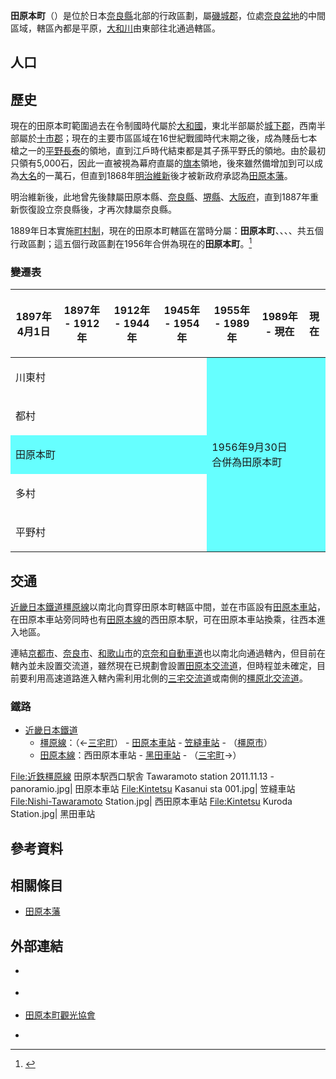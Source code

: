 {{日本町村
| 自治體名   = 田原本
| 町村       = 町
| 圖像       = [[File:O-jinja,_haiden.jpg|240px]]
| 圖像說明   = [[多坐彌志理都比古神社|多坐彌志理都比古神社]]（多神社）{{Infobox mapframe|frame-width=240|zoom=10}}
| 町村旗     = [[File:Flag_of_Tawaramoto_Nara.JPG|100px]]
| 町村章     = [[File:Emblem_of_Tahawamoto,_Nara.svg|100px]]
| 日文原名   = 田原本町
| 平假名     = たわらもとちょう
| 羅馬字拼音 = Tawaramoto-chō
| 都道府縣   = 奈良縣
| 支廳       =
| 郡         = 磯城郡
| 編號       = 29363-6
| 面積       = 21.1
| 邊界未定   =
| 人口       = 31,886<ref>{{Cite web| url=http://www.town.tawaramoto.nara.jp/gyosei/gaiyo/tokei/3094.html| title=人口| publisher=田原本町公所| language=ja| accessdate=2019-10-05| archive-date=2020-06-13| archive-url=https://web.archive.org/web/20200613161028/http://www.town.tawaramoto.nara.jp/gyosei/gaiyo/tokei/3094.html| dead-url=no}}</ref>
| 統計時間   = 2007年11月1日
| 自治體     = [[天理市|天理市]]、[[櫻井市|櫻井市]]、[[橿原市|橿原市]]、[[三宅町|三宅町]]、[[廣陵町|廣陵町]]
| 樹         = [[赤皮|赤皮]]
| 花         = [[水仙|水仙]]
| 鳥         =
| 其他象徵物 =
| 其他象徵   =
| 首長       = {{Tsl|ja|森章浩}}
| 卸任日期   = 2024年1月30日
| 議員數     = 14
| 郵遞區號   = 636-0392
| 所在地     = 磯城郡田原本町890-1<br />[[File:Tawaramoto_Town_Office.jpg|220px]]
| 電話號碼   = 744-32-2901
| 外部連結   = {{url|https://www.town.tawaramoto.nara.jp/}}
| 地圖       = [[File:Tawaramoto_in_Nara_Prefecture_Ja.svg|250px]]
| 註記       = 
}}
'''田原本町'''（{{jpn|j=田原本町|hg=たわらもとちょう|rm=Tawaramoto chō|f=y}}）是位於日本[[奈良縣|奈良縣]]北部的行政區劃，屬[[磯城郡|磯城郡]]，位處[[奈良盆地|奈良盆地]]的中間區域，轄區內都是平原，[[大和川|大和川]]由東部往北通過轄區。

== 人口 ==
{{日本人口統計|location=Tawaramoto, Nara|code=29363|name=田原本町}}

== 歷史 ==

現在的田原本町範圍過去在令制國時代屬於[[大和國|大和國]]，東北半部屬於[[城下郡|城下郡]]，西南半部屬於[[十市郡|十市郡]]；現在的主要市區區域在16世紀戰國時代末期之後，成為賤岳七本槍之一的[[平野長泰|平野長泰]]的領地，直到江戶時代結束都是其子孫平野氏的領地。由於最初只領有5,000石，因此一直被視為幕府直屬的[[旗本|旗本]]領地，後來雖然備增加到可以成為[[大名_(稱謂)|大名]]的一萬石，但直到1868年[[明治維新|明治維新]]後才被新政府承認為[[田原本藩|田原本藩]]。

明治維新後，此地曾先後隸屬田原本縣、[[奈良縣|奈良縣]]、[[堺縣|堺縣]]、[[大阪府|大阪府]]，直到1887年重新恢復設立奈良縣後，才再次隸屬奈良縣。

1889年日本實施[[町村制|町村制]]，現在的田原本町轄區在當時分屬：'''田原本町'''、{{Tsl|ja|平野村_(奈良県)|平野村_(奈良縣)|平野村}}、{{Tsl|ja|多村}}、{{Tsl|ja|川東村_(奈良県)|川東村_(奈良縣)|川東村}}、{{Tsl|ja|都村_(奈良県)|都村_(奈良縣)|都村}}共五個行政區劃；這五個行政區劃在1956年合併為現在的'''田原本町'''。<ref>{{Cite web| url=http://www.town.tawaramoto.nara.jp/gyosei/gaiyo/gaiyo/enkaku/3102.html| title=沿革その01| date=2008-07-22| publisher=田原本町公所| language=ja| accessdate=2019-10-05| archive-date=2020-06-13| archive-url=https://web.archive.org/web/20200613161035/http://www.town.tawaramoto.nara.jp/gyosei/gaiyo/gaiyo/enkaku/3102.html| dead-url=no}}</ref>

=== 變遷表 ===

{|class="wikitable" style="font-size:x-small;"
! 1897年4月1日
! 1897年 - 1912年
! 1912年 - 1944年 
! 1945年 - 1954年 
! 1955年 - 1989年 
! 1989年 - 現在
! 現在
|-
| colspan=4 | 川東村
| rowspan=5 colspan=3 style="background-color:#66FFFF;" | 1956年9月30日<br />合併為田原本町
|-
| colspan=4 | 都村
|-
| colspan=4 style="background-color:#66FFFF;" | 田原本町
|-
| colspan=4 | 多村
|-
| colspan=4 | 平野村
|}

== 交通 ==

[[近畿日本鐵道|近畿日本鐵道]][[橿原線|橿原線]]以南北向貫穿田原本町轄區中間，並在市區設有[[田原本車站|田原本車站]]，在田原本車站旁同時也有[[田原本線|田原本線]]的西田原本駅，可在田原本車站換乘，往西本進入{{Tsl|ja|西和}}地區。

連結[[京都市|京都市]]、[[奈良市|奈良市]]、[[和歌山市|和歌山市]]的[[京奈和自動車道|京奈和自動車道]]也以南北向通過轄內，但目前在轄內並未設置交流道，雖然現在已規劃會設置[[田原本交流道|田原本交流道]]，但時程並未確定，目前要利用高速道路進入轄內需利用北側的[[三宅交流道_(奈良縣)|三宅交流道]]或南側的[[橿原北交流道|橿原北交流道]]。

=== 鐵路 ===

* [[近畿日本鐵道|近畿日本鐵道]]
** [[橿原線|橿原線]]：（←[[三宅町|三宅町]]） - [[田原本車站|田原本車站]] - [[笠縫車站|笠縫車站]] - （[[橿原市|橿原市]]）
** [[田原本線|田原本線]]：西田原本車站 - [[黑田車站_(奈良縣)|黑田車站]] - （[[三宅町|三宅町]]→）

<gallery widths=200px heights=200px>
File:近鉄橿原線 田原本駅西口駅舎 Tawaramoto station 2011.11.13 - panoramio.jpg| 田原本車站
File:Kintetsu Kasanui sta 001.jpg| 笠縫車站
File:Nishi-Tawaramoto Station.jpg| 西田原本車站
File:Kintetsu Kuroda Station.jpg| 黑田車站
</gallery>

== 參考資料 ==
{{Reflist}}

== 相關條目 ==
{{Commonscat|Tawaramoto, Nara}}

* [[田原本藩|田原本藩]]

== 外部連結 ==

* {{Ja}} {{Facebook|田原本町-1628646904014966|田原本町}}
* {{Ja}} {{Instagram|tawaramoto_official|田原本町}}
* {{Ja}} [http://www.yamataikoku.jp/ 田原本町觀光協會] {{Wayback|url=http://www.yamataikoku.jp/ |date=20170930075101 }}
* {{osmrelation-inline|3231518}}

{{奈良縣}}
{{Authority control}}